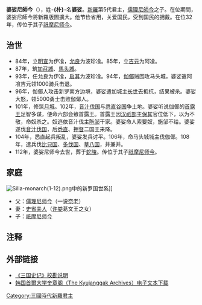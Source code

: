 {{expand|time=2007-09-26T20:19:51Z}}
{{朝鮮半島君王
| 名稱=婆娑尼師今
| 新羅代數=5
| 前任=[[脫解尼師今|脫解尼師今]]
| 繼任=[[祇摩尼師今|祇摩尼師今]]
| 畫像=
| 說明=
| 在位=80年—112年
| 年號=
| 姓名=朴婆娑
| 封號=
| 字=
| 號=
| 別名=
| 出生年=？
| 立世子=
| 逝世年=112年
| 廟號=
| 諡號=
| 陵墓=
| 父親=[[儒理尼師今|儒理尼師今]]
| 母親=[[辭要王|辭要王]]之女
| 嫡母=
| 皇后=
| 王后=史省夫人
| 王妃=
| 妃=
| 嫡子=
| 庶子=
| 嫡女=
| 庶女=
| 注釋=
|}}
'''婆娑尼師今'''（{{bd||？|112年||}}），姓'''-{朴}-'''名'''婆娑'''。[[新羅|新羅]]第5代君主，[[儒理尼師今|儒理尼師今]]之子{{efn|一说儒理尼师今之弟，[[奈老|奈老]]之子}}。在位期間，婆娑尼師今將新羅版圖擴大。他节俭省用，关爱国民，受到国民的拥戴。在位32年，传位于其子[[祇摩尼师今|祇摩尼师今]]。

==治世==
*84年，立[[明宣|明宣]]为伊飡，[[允良|允良]]为波珍飡。85年，立[[吉元|吉元]]为阿飡。
*87年，筑[[加召城|加召城]]、[[馬头城|馬头城]]。
*93年，任允良为伊飡，[[启其|启其]]为波珍飡。94年，[[伽倻|伽倻]]贼围攻马头城，婆娑遣阿飡吉元领1000骑兵击退。
*96年，伽倻人攻击新罗南方边境，婆娑遣加城主[[长世|长世]]去抵抗，结果被杀。婆娑大怒，领5000勇士击败伽倻人。
*101年，修筑[[半月城|月城]]。102年，[[音汁伐国|音汁伐国]]与[[悉直谷国|悉直谷国]]争土地。婆娑听说伽倻的[[首露王|首露王]]足智多谋，便命六部会飨首露王。首露王因[[汉祇部|汉祇部]]主[[保其|保其]]官位低下，以为不敬，命奴杀之。奴逃依音汁伐主[[陁邹|陁邹]]干家。婆娑命人索要奴，施邹不给。婆娑遂伐[[音汁伐国|音汁伐国]]，后[[悉直|悉直]]、[[押督|押督]]二国王来降。
*104年，悉直起兵叛乱，婆娑发兵讨平。106年，命马头城城主伐伽倻。108年，遣兵伐[[比只国|比只国]]、[[多伐国|多伐国]]、[[草八国|草八国]]，并兼并。
*112年，婆娑尼师今去世，葬于[[蛇陵|蛇陵]]。传位于其子[[祇摩尼师今|祇摩尼师今]]。

== 家庭 ==
[[File:Silla-monarch(1-12).png|right]]中的新罗国世系]] 
*父：[[儒理尼师今|儒理尼师今]]（一说[[奈老|奈老]]）
*妻：[[史省夫人|史省夫人]]（[[许娄|许娄]]葛文王之女）
*子：[[祇摩尼师今|祇摩尼师今]]

== 注释 ==
{{notelist|iger=}}
==外部链接==
{{wikisource|三國史記/新羅本紀/卷1/婆娑_尼師今}}
* [https://web.archive.org/web/20051103021242/http://dprk-cn.com/history/samguksagi.htm 《三国史记》校勘说明]
* [http://kyujanggak.snu.ac.kr/info/info01.jsp 韩国首爾大学奎章阁（The Kyujanggak Archives）电子文本下载]{{Wayback|url=http://kyujanggak.snu.ac.kr/info/info01.jsp |date=20090318124146 }}
{{新罗君主}}

{{korea-bio-stub}}

[[Category:三國時代新羅君主|Category:三國時代新羅君主]]